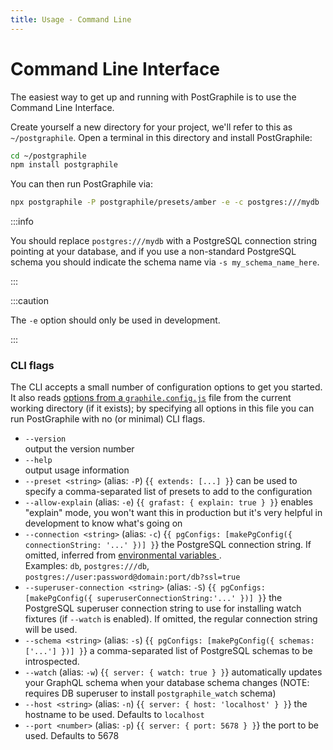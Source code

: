 ```yaml
---
title: Usage - Command Line
---
```


# Command Line Interface

The easiest way to get up and running with PostGraphile is to use the Command
Line Interface.

Create yourself a new directory for your project, we'll refer to this as
`~/postgraphile`. Open a terminal in this directory and install PostGraphile:

```bash npm2yarn
cd ~/postgraphile
npm install postgraphile
```

You can then run PostGraphile via:

```bash npm2yarn
npx postgraphile -P postgraphile/presets/amber -e -c postgres:///mydb
```

:::info

You should replace `postgres:///mydb` with a PostgreSQL connection string
pointing at your database, and if you use a non-standard PostgreSQL schema you
should indicate the schema name via `-s my_schema_name_here`.

:::

:::caution

The `-e` option should only be used in development.

:::

### CLI flags

The CLI accepts a small number of configuration options to get you started. It
also reads [options from a `graphile.config.js`](./config.md) file from the
current working directory (if it exists); by specifying all options in this file
you can run PostGraphile with no (or minimal) CLI flags.

- `--version`  
  output the version number
- `--help`  
  output usage information
- `--preset <string>` (alias: `-P`)
  <equivalent>{`{ extends: [...] }`}</equivalent>
  can be used to specify a comma-separated list of presets to add to the configuration
- `--allow-explain` (alias: `-e`)
  <equivalent>{`{ grafast: { explain: true } }`}</equivalent>
  enables "explain" mode, you won't want this in production but it's very helpful
  in development to know what's going on
- `--connection <string>` (alias: `-c`)
  <equivalent>{`{ pgConfigs: [makePgConfig({ connectionString: '...' })] }`}</equivalent>
  the PostgreSQL connection string. If omitted, inferred from <a href="https://www.postgresql.org/docs/current/static/libpq-envars.html">
    environmental variables
  </a>
  .<br />
  Examples: <code>db</code>, <code>postgres:///db</code>, <code>postgres://user:password@domain:port/db?ssl=true</code>
- `--superuser-connection <string>` (alias: `-S`)
  <equivalent>{`{ pgConfigs: [makePgConfig({ superuserConnectionString:'...' })] }`}</equivalent>
  the PostgreSQL superuser connection string to use for installing watch fixtures
  (if <code>--watch</code> is enabled). If omitted, the regular connection string
  will be used.
- `--schema <string>` (alias: `-s`)
  <equivalent>{`{ pgConfigs: [makePgConfig({ schemas: ['...'] })] }`}</equivalent>
  a comma-separated list of PostgreSQL schemas to be introspected.
- `--watch` (alias: `-w`)
  <equivalent>{`{ server: { watch: true } }`}</equivalent>
  automatically updates your GraphQL schema when your database schema changes (NOTE:
  requires DB superuser to install <code>postgraphile_watch</code> schema)
- `--host <string>` (alias: `-n`)
  <equivalent>{`{ server: { host: 'localhost' } }`}</equivalent>
  the hostname to be used. Defaults to <code>localhost</code>
- `--port <number>` (alias: `-p`)
  <equivalent>{`{ server: { port: 5678 } }`}</equivalent>
  the port to be used. Defaults to 5678
